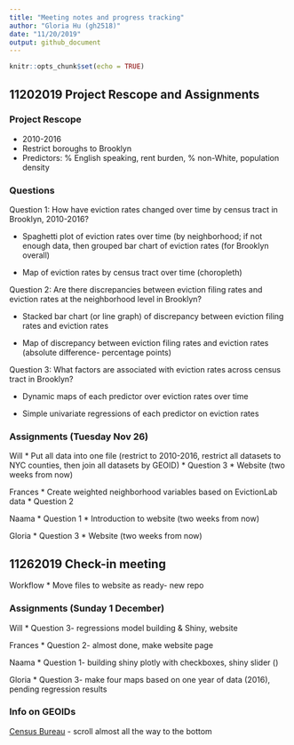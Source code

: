 ```yaml
---
title: "Meeting notes and progress tracking"
author: "Gloria Hu (gh2518)"
date: "11/20/2019"
output: github_document
---
```


```r
knitr::opts_chunk$set(echo = TRUE)
```

## 11202019 Project Rescope and Assignments

### Project Rescope
- 2010-2016
- Restrict boroughs to Brooklyn
- Predictors: % English speaking, rent burden, % non-White, population density

### Questions
Question 1: How have eviction rates changed over time by census tract in Brooklyn, 2010-2016?

* Spaghetti plot of eviction rates over time (by neighborhood; if not enough data, then grouped bar chart of eviction rates (for Brooklyn overall)

* Map of eviction rates by census tract over time (choropleth)

Question 2: Are there discrepancies between eviction filing rates and eviction rates at the neighborhood level in Brooklyn?

* Stacked bar chart (or line graph) of discrepancy between eviction filing rates and eviction rates

* Map of discrepancy between eviction filing rates and eviction rates (absolute difference- percentage points)

Question 3: What factors are associated with eviction rates across census tract in Brooklyn?

* Dynamic maps of each predictor over eviction rates over time

* Simple univariate regressions of each predictor on eviction rates

### Assignments (Tuesday Nov 26)
Will
* Put all data into one file (restrict to 2010-2016, restrict all datasets to NYC counties, then join all datasets by GEOID)
* Question 3
* Website (two weeks from now)

Frances
* Create weighted neighborhood variables based on EvictionLab data
* Question 2

Naama
* Question 1
* Introduction to website (two weeks from now)

Gloria
* Question 3
* Website (two weeks from now)

## 11262019 Check-in meeting
Workflow
* Move files to website as ready- new repo

### Assignments (Sunday 1 December)
Will
* Question 3- regressions model building & Shiny, website

Frances
* Question 2- almost done, make website page

Naama
* Question 1- building shiny plotly with checkboxes, shiny slider ()

Gloria
* Question 3- make four maps based on one year of data (2016), pending regression results

### Info on GEOIDs

[Census Bureau](https://www.census.gov/programs-surveys/geography/guidance/geo-identifiers.html) - scroll almost all the way to the bottom
